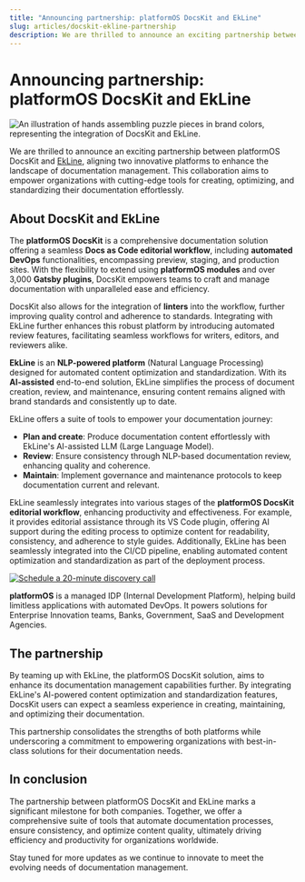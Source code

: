 ```yaml
---
title: "Announcing partnership: platformOS DocsKit and EkLine"
slug: articles/docskit-ekline-partnership
description: We are thrilled to announce an exciting partnership between platformOS DocsKit and EkLine, aligning two innovative platforms to enhance the landscape of documentation management.
---
```


# Announcing partnership: platformOS DocsKit and EkLine

![An illustration of hands assembling puzzle pieces in brand colors, representing the integration of DocsKit and EkLine.](./assets/DocsKit_EkLine.png)

We are thrilled to announce an exciting partnership between platformOS DocsKit and [EkLine](https://ekline.io/), aligning two innovative platforms to enhance the landscape of documentation management. This collaboration aims to empower organizations with cutting-edge tools for creating, optimizing, and standardizing their documentation effortlessly.

## About DocsKit and EkLine

The **platformOS DocsKit** is a comprehensive documentation solution offering a seamless **Docs as Code editorial workflow**, including **automated DevOps** functionalities, encompassing preview, staging, and production sites. With the flexibility to extend using **platformOS modules** and over 3,000 **Gatsby plugins**, DocsKit empowers teams to craft and manage documentation with unparalleled ease and efficiency. 

DocsKit also allows for the integration of **linters** into the workflow, further improving quality control and adherence to standards. Integrating with EkLine further enhances this robust platform by introducing automated review features, facilitating seamless workflows for writers, editors, and reviewers alike. 

**EkLine** is an **NLP-powered platform** (Natural Language Processing) designed for automated content optimization and standardization. With its **AI-assisted** end-to-end solution, EkLine simplifies the process of document creation, review, and maintenance, ensuring content remains aligned with brand standards and consistently up to date.

EkLine offers a suite of tools to empower your documentation journey:

* **Plan and create**: Produce documentation content effortlessly with EkLine's AI-assisted LLM (Large Language Model).
* **Review**: Ensure consistency through NLP-based documentation review, enhancing quality and coherence.
* **Maintain**: Implement governance and maintenance protocols to keep documentation current and relevant. 

EkLine seamlessly integrates into various stages of the **platformOS DocsKit editorial workflow**, enhancing productivity and effectiveness. For example, it provides editorial assistance through its VS Code plugin, offering AI support during the editing process to optimize content for readability, consistency, and adherence to style guides. Additionally, EkLine has been seamlessly integrated into the CI/CD pipeline, enabling automated content optimization and standardization as part of the deployment process.


<a href="https://calendar.thetrackapp.com/colin-frost/5939f8d5-c49e-4626-9e70-3f51aa599dcd">
  <img src={discoveryCallBanner} alt="Schedule a 20-minute discovery call" />
</a>

**platformOS** is a managed IDP (Internal Development Platform), helping build limitless applications with automated DevOps.  It powers solutions for Enterprise Innovation teams, Banks, Government, SaaS and Development Agencies.

## The partnership 

By teaming up with EkLine, the platformOS DocsKit solution, aims to enhance its documentation management capabilities further. By integrating EkLine's AI-powered content optimization and standardization features, DocsKit users can expect a seamless experience in creating, maintaining, and optimizing their documentation. 

This partnership consolidates the strengths of both platforms while underscoring a commitment to empowering organizations with best-in-class solutions for their documentation needs.

## In conclusion

The partnership between platformOS DocsKit and EkLine marks a significant milestone for both companies. Together, we offer a comprehensive suite of tools that automate documentation processes, ensure consistency, and optimize content quality, ultimately driving efficiency and productivity for organizations worldwide.

Stay tuned for more updates as we continue to innovate to meet the evolving needs of documentation management. 
